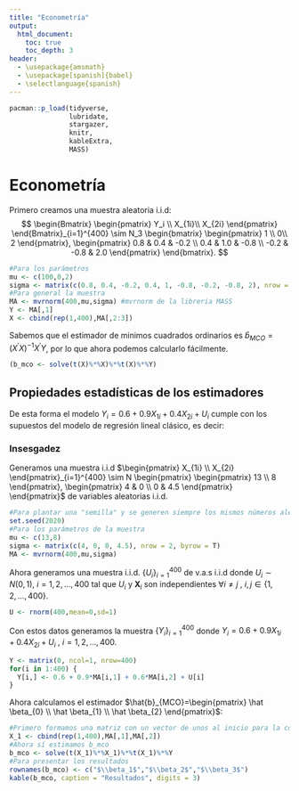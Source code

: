 ```yaml
---
title: "Econometría"
output:
  html_document:
    toc: true
    toc_depth: 3
header:
  - \usepackage{amsmath}
  - \usepackage[spanish]{babel}
  - \selectlanguage{spanish}
---
```


```r
pacman::p_load(tidyverse, 
               lubridate, 
               stargazer,
               knitr,
               kableExtra,
               MASS)
```

# Econometría 
Primero creamos una muestra aleatoria i.i.d:
$$
\begin{Bmatrix} \begin{pmatrix}  Y_i \\ X_{1i}\\ X_{2i} \end{pmatrix} \end{Bmatrix}_{i=1}^{400} \sim N_3 \begin{bmatrix} \begin{pmatrix}  1 \\ 0\\ 2 \end{pmatrix}, \begin{pmatrix}  0.8 & 0.4 & -0.2 \\ 0.4 & 1.0 & -0.8 \\ -0.2 & -0.8 & 2.0 \end{pmatrix}  \end{bmatrix}.
$$ 
```r
#Para los parámetros
mu <- c(100,0,2)
sigma <- matrix(c(0.8, 0.4, -0.2, 0.4, 1, -0.8, -0.2, -0.8, 2), nrow = 3, byrow = T)
#Para general la muestra 
MA <- mvrnorm(400,mu,sigma) #mvrnorm de la libreria MASS
Y <- MA[,1] 
X <- cbind(rep(1,400),MA[,2:3])
```

Sabemos que el estimador de minimos cuadrados ordinarios es $\hat b_{MCO}=(X^{\prime}X)^{-1}X^{\prime}Y$, por lo que ahora podemos calcularlo fácilmente.

```r
(b_mco <- solve(t(X)%*%X)%*%t(X)%*%Y)
```

## Propiedades estadísticas de los estimadores

De esta forma el modelo $Y_i=0.6+0.9X_{1i}+0.4X_{2i}+U_i$ cumple con los supuestos del modelo de regresión lineal clásico, es decir: 
\begin{enumerate}
  \item linealidad en los parámetros;
  \item observaciones provenientes de una muestra aleatoria;
  \item no colinealidad perfecta entre variables explicativas; 
  \item media condicional del término no observado igual a cero; 
  \item heterocedasticidad; y
  \item normalidad del término no observado, con media cero y varianza constante. 
\end{enumerate}


### Insesgadez
Generamos una muestra i.i.d $\begin{pmatrix} X_{1i} \\ X_{2i} \end{pmatrix}_{i=1}^{400} \sim N \begin{pmatrix} \begin{pmatrix} 13 \\ 8 \end{pmatrix}, \begin{pmatrix} 4 & 0 \\ 0 & 4.5 \end{pmatrix} \end{pmatrix}$ de variables aleatorias i.i.d.
```r
#Para plantar una "semilla" y se generen siempre los mismos números aleatorios
set.seed(2020)
#Para los parámetros de la muestra
mu <- c(13,8)
sigma <- matrix(c(4, 0, 0, 4.5), nrow = 2, byrow = T)
MA <- mvrnorm(400,mu,sigma)
```

Ahora generamos una muestra i.i.d. $\{U_i\}_{i=1}^{400}$ de v.a.s i.i.d donde $U_i \sim N(0,1)$, $i=1,2,...,400$ tal que $U_i$ y $\mathbf{X}_i$ son independientes $\forall i \neq j$ , $i,j \in  \{1,2,...,400\}$.
```r
U <- rnorm(400,mean=0,sd=1)
```

Con estos datos generamos la muestra $\{Y_i\}_{i=1}^{400}$  donde $Y_i=0.6+0.9X_{1i}+0.4X_{2i}+U_i$ , $i=1,2,...,400$.
```r
Y <- matrix(0, ncol=1, nrow=400)
for(i in 1:400) {
  Y[i,] <- 0.6 + 0.9*MA[i,1] + 0.6*MA[i,2] + U[i]
}
```

Ahora calculamos el estimador $\hat{b}_{MCO}=\begin{pmatrix}  \hat \beta_{0} \\ \hat \beta_{1} \\ \hat \beta_{2} \end{pmatrix}$: 
```r
#Primero formamos una matriz con un vector de unos al inicio para la constante 
X_1 <- cbind(rep(1,400),MA[,1],MA[,2])
#Ahora sí estimamos b_mco
b_mco <- solve(t(X_1)%*%X_1)%*%t(X_1)%*%Y
#Para presentar los resultados
rownames(b_mco) <- c("$\\beta_1$","$\\beta_2$","$\\beta_3$")
kable(b_mco, caption = "Resultados", digits = 3)
```

